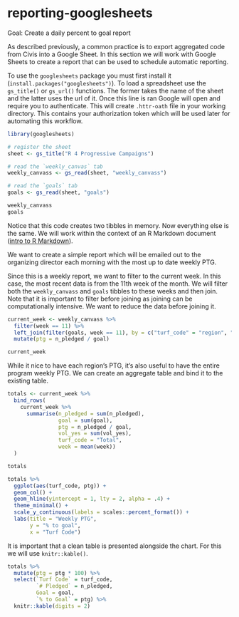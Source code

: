 # reporting-googlesheets


Goal: Create a daily percent to goal report

As described previously, a common practice is to export aggregated code from Civis into a Google Sheet. In this section we will work with Google Sheets to create a report that can be used to schedule automatic reporting. 

To use the `googlesheets` package you must first install it (`install.packages("googlesheets")`). To load a spreadsheet use the `gs_title()` or `gs_url()` functions. The former takes the name of the sheet and the latter uses the url of it. Once this line is ran Google will open and require you to authenticate. This will create `.httr-oath` file in your working directory. This contains your authorization token which will be used later for automating this workflow. 

```r
library(googlesheets)

# register the sheet
sheet <- gs_title("R 4 Progressive Campaigns")

# read the `weekly_canvas` tab
weekly_canvass <- gs_read(sheet, "weekly_canvass")

# read the `goals` tab
goals <- gs_read(sheet, "goals")

weekly_canvass
goals
```
Notice that this code creates two tibbles in memory. Now everything else is the same. We will work within the context of an R Markdown document ([intro to R Markdown](https://rmarkdown.rstudio.com/articles_intro.html)).

We want to create a simple report which will be emailed out to the organizing director each morning with the most up to date weekly PTG. 

Since this is a weekly report, we want to filter to the current week. In this case, the most recent data is from the 11th week of the month. We will filter both the `weekly_canvass` and `goals` tibbles to these weeks and then join. Note that it is important to filter before joining as joining can be computationally intensive. We want to reduce the data before joining it.

```r
current_week <- weekly_canvass %>% 
  filter(week == 11) %>% 
  left_join(filter(goals, week == 11), by = c("turf_code" = "region", "week")) %>% 
  mutate(ptg = n_pledged / goal)

current_week
```
While it nice to have each region's PTG, it's also useful to have the entire program weekly PTG. We can create an aggregate table and bind it to the existing table.

```r
totals <- current_week %>% 
  bind_rows(
    current_week %>% 
      summarise(n_pledged = sum(n_pledged),
                goal = sum(goal),
                ptg = n_pledged / goal,
                vol_yes = sum(vol_yes),
                turf_code = "Total", 
                week = mean(week)) 
  )

totals
```


```r
totals %>% 
  ggplot(aes(turf_code, ptg)) +
  geom_col() +
  geom_hline(yintercept = 1, lty = 2, alpha = .4) +
  theme_minimal() +
  scale_y_continuous(labels = scales::percent_format()) +
  labs(title = "Weekly PTG", 
       y = "% to goal",
       x = "Turf Code")
```

It is important that a clean table is presented alongside the chart. For this we will use `knitr::kable()`.

```r
totals %>% 
  mutate(ptg = ptg * 100) %>% 
  select(`Turf Code` = turf_code,
         `# Pledged` = n_pledged, 
         Goal = goal, 
         `% to Goal` = ptg) %>% 
  knitr::kable(digits = 2)
```




